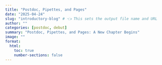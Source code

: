 ```yaml
---
title: "Postdoc, Pipettes, and Pages"
date: "2025-04-24"
slug: "introductory-blog" # 👈 This sets the output file name and URL
author: ""
categories: [postdoc, debut]
summary: "Postdoc, Pipettes, and Pages: A New Chapter Begins"
image: ""
format:
  html:
    toc: true
    number-sections: false
---
```

